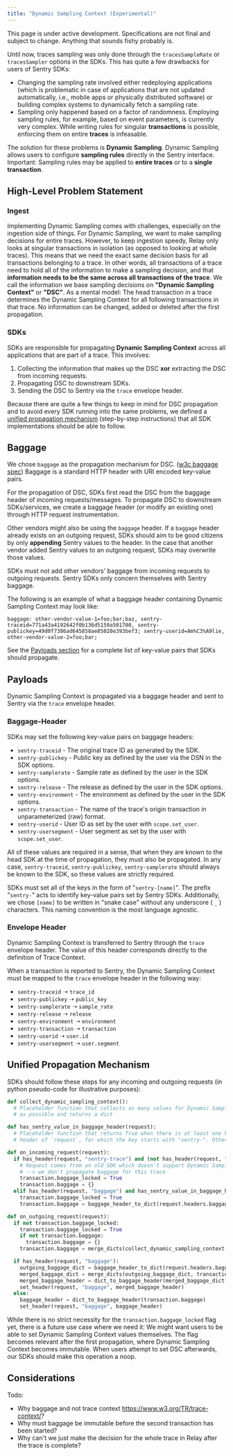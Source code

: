```yaml
---
title: "Dynamic Sampling Context (Experimental)"
---
```


<Alert level="warning">

This page is under active development.
Specifications are not final and subject to change.
Anything that sounds fishy probably is.

</Alert>

Until now, traces sampling was only done through the <Link to="/sdk/performance/#tracessamplerate">`tracesSampleRate`</Link> or <Link to="/sdk/performance/#tracessampler">`tracesSampler`</Link> options in the SDKs.
This has quite a few drawbacks for users of Sentry SDKs:

- Changing the sampling rate involved either redeploying applications (which is problematic in case of applications that are not updated automatically, i.e., mobile apps or physically distributed software) or building complex systems to dynamically fetch a sampling rate.
- Sampling only happened based on a factor of randomness.
  Employing sampling rules, for example, based on event parameters, is currently very complex.
  While writing rules for singular **transactions** is possible, enforcing them on entire **traces** is infeasable.

The solution for these problems is **Dynamic Sampling**.
Dynamic Sampling allows users to configure **sampling rules** directly in the Sentry interface. Important: Sampling rules may be applied to **entire traces** or to a **single transaction**.

## High-Level Problem Statement

### Ingest

Implementing Dynamic Sampling comes with challenges, especially on the ingestion side of things.
For Dynamic Sampling, we want to make sampling decisions for entire traces.
However, to keep ingestion speedy, Relay only looks at singular transactions in isolation (as opposed to looking at whole traces).
This means that we need the exact same decision basis for all transactions belonging to a trace.
In other words, all transactions of a trace need to hold all of the information to make a sampling decision, and that **information needs to be the same across all transactions of the trace**.
We call the information we base sampling decisions on **"Dynamic Sampling Context"** or **"DSC"**.
As a mental model:
The head transaction in a trace determines the Dynamic Sampling Context for all following transactions in that trace.
No information can be changed, added or deleted after the first propagation.

### SDKs

SDKs are responsible for propagating **Dynamic Sampling Context** across all applications that are part of a trace.
This involves:

1. Collecting the information that makes up the DSC **xor** extracting the DSC from incoming requests.
2. Propagating DSC to downstream SDKs.
3. Sending the DSC to Sentry via the `trace` envelope header.

Because there are quite a few things to keep in mind for DSC propagation and to avoid every SDK running into the same problems, we defined a [unified propagation mechanism](#unified-propagation-mechanism) (step-by-step instructions) that all SDK implementations should be able to follow.

## Baggage

We chose `baggage` as the propagation mechanism for DSC. ([w3c baggage spec](https://www.w3.org/TR/baggage/))
Baggage is a standard HTTP header with URI encoded key-value pairs.

For the propagation of DSC, SDKs first read the DSC from the baggage header of incoming requests/messages.
To propagate DSC to downstream SDKs/services, we create a baggage header (or modify an existing one) through HTTP request instrumentation.

<Alert level="info">

Other vendors might also be using the `baggage` header.
If a `baggage` header already exists on an outgoing request, SDKs should aim to be good citizens by only **appending** Sentry values to the header.
In the case that another vendor added Sentry values to an outgoing request, SDKs may overwrite those values.

SDKs must not add other vendors' baggage from incoming requests to outgoing requests.
Sentry SDKs only concern themselves with Sentry baggage.

</Alert>

The following is an example of what a baggage header containing Dynamic Sampling Context may look like:

```
baggage: other-vendor-value-1=foo;bar;baz, sentry-traceid=771a43a4192642f0b136d5159a501700, sentry-publickey=49d0f7386ad645858ae85020e393bef3; sentry-userid=Am%C3%A9lie, other-vendor-value-2=foo;bar;
```

See the [Payloads section](#payloads) for a complete list of key-value pairs that SDKs should propagate.

## Payloads

Dynamic Sampling Context is propagated via a baggage header and sent to Sentry via the `trace` envelope header.

### Baggage-Header

SDKs may set the following key-value pairs on baggage headers:

- `sentry-traceid` - The original trace ID as generated by the SDK.
- `sentry-publickey` - Public key as defined by the user via the DSN in the SDK options.
- `sentry-samplerate` - Sample rate as defined by the user in the SDK options.
- `sentry-release` - The release as defined by the user in the SDK options.
- `sentry-environment` - The environment as defined by the user in the SDK options.
- `sentry-transaction` - The name of the trace's origin transaction in unparameterized (raw) format.
- `sentry-userid` - User ID as set by the user with <Link to="/sdk/unified-api/#scope">`scope.set_user`</Link>.
- `sentry-usersegment` - User segment as set by the user with <Link to="/sdk/unified-api/#scope">`scope.set_user`</Link>.

All of these values are required in a sense, that when they are known to the head SDK at the time of propagation, they must also be propagated.
In any case, `sentry-traceid`, `sentry-publickey`, `sentry-samplerate` should always be known to the SDK, so these values are strictly required.

SDKs must set all of the keys in the form of "`sentry-[name]`".
The prefix "`sentry-`" acts to identify key-value pairs set by Sentry SDKs.
Additionally, we chose `[name]` to be written in "snake case" without any underscore ( `_` ) characters. This naming convention is the most language agnostic.

### Envelope Header

Dynamic Sampling Context is transferred to Sentry through the `trace` envelope header.
The value of this header corresponds directly to the definition of <Link to="/sdk/performance/trace-context/#trace-context">Trace Context</Link>.

When a transaction is reported to Sentry, the Dynamic Sampling Context must be mapped to the `trace` envelope header in the following way:

- `sentry-traceid` ➝ `trace_id`
- `sentry-publickey` ➝ `public_key`
- `sentry-samplerate` ➝ `sample_rate`
- `sentry-release` ➝ `release`
- `sentry-environment` ➝ `environment`
- `sentry-transaction` ➝ `transaction`
- `sentry-userid` ➝ `user.id`
- `sentry-usersegment` ➝ `user.segment`

## Unified Propagation Mechanism

SDKs should follow these steps for any incoming and outgoing requests (in python pseudo-code for illustrative purposes):

```python
def collect_dynamic_sampling_context():
  # Placeholder function that collects as many values for Dynamic Sampling Context
  # as possible and returns a dict

def has_sentry_value_in_baggage_header(request):
  # Placeholder function that returns True when there is at least one key-value pair in the baggage
  # header of `request`, for which the key starts with "sentry-". Otherwise, it returns False.

def on_incoming_request(request):
  if has_header(request, "sentry-trace") and (not has_header(request, "baggage") or not has_sentry_value_in_baggage_header(request)):
    # Request comes from an old SDK which doesn't support Dynamic Sampling Context yet
    # --> we don't propagate baggage for this trace
    transaction.baggage_locked = True
    transaction.baggage = {}
  elif has_header(request, "baggage") and has_sentry_value_in_baggage_header(request):
    transaction.baggage_locked = True
    transaction.baggage = baggage_header_to_dict(request.headers.baggage)

def on_outgoing_request(request):
  if not transaction.baggage_locked:
    transaction.baggage_locked = True
    if not transaction.baggage:
      transaction.baggage = {}
    transaction.baggage = merge_dicts(collect_dynamic_sampling_context(), transaction.baggage)

  if has_header(request, "baggage"):
    outgoing_baggage_dict = baggage_header_to_dict(request.headers.baggage)
    merged_baggage_dict = merge_dicts(outgoing_baggage_dict, transaction.baggage)
    merged_baggage_header = dict_to_baggage_header(merged_baggage_dict)
    set_header(request, "baggage", merged_baggage_header)
  else:
    baggage_header = dict_to_baggage_header(transaction.baggage)
    set_header(request, "baggage", baggage_header)
```

While there is no strict necessity for the `transaction.baggage_locked` flag yet, there is a future use case where we need it:
We might want users to be able to set Dynamic Sampling Context values themselves.
The flag becomes relevant after the first propagation, where Dynamic Sampling Context becomes immutable.
When users attempt to set DSC afterwards, our SDKs should make this operation a noop.

## Considerations

Todo:

- Why baggage and not trace context https://www.w3.org/TR/trace-context/?
- Why must baggage be immutable before the second transaction has been started?
- Why can't we just make the decision for the whole trace in Relay after the trace is complete?

